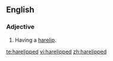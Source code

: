 ==English==
===Adjective===
{{en-adj|-}}

#Having a [[harelip]].

[[te:harelipped]]
[[vi:harelipped]]
[[zh:harelipped]]